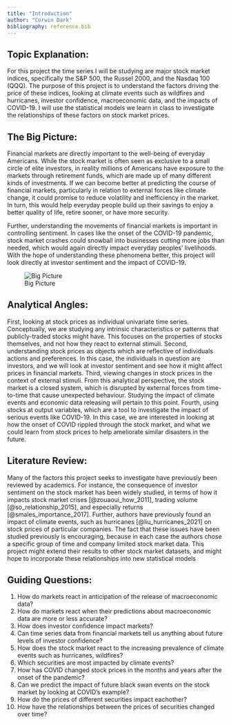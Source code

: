 ```yaml
---
title: "Introduction"
author: "Corwin Dark"
bibliography: reference.bib
---
```



## Topic Explanation:

For this project the time series I will be studying are major stock market indices, specifically the S&P 500, the Russel 2000, and the Nasdaq 100 (QQQ). The purpose of this project is to understand the factors driving the price of these indices, looking at climate events such as wildfires and hurricanes, investor confidence, macroeconomic data, and the impacts of COVID-19. I will use the statistical models we learn in class to investigate the relationships of these factors on stock market prices.





## The Big Picture:

Financial markets are directly important to the well-being of everyday Americans. While the stock market is often seen as exclusive to a small circle of elite investors, in reality millions of Americans have exposure to the markets through retirement funds, which are made up of many different kinds of investments. If we can become better at predicting the course of financial markets, particularly in relation to external forces like climate change, it could promise to reduce volatility and inefficiency in the market. In turn, this would help everyday people build up their savings to enjoy a better quality of life, retire sooner, or have more security. 

Further, understanding the movements of financial markets is important in controlling sentiment. In cases like the onset of the COVID-19 pandemic, stock market crashes could snowball into businesses cutting more jobs than needed, which would again directly impact everyday peoples’ livelihoods. With the hope of understanding these phenomena better, this project will look directly at investor sentiment and the impact of COVID-19.

![Big Picture](bigpicture.png)

## Analytical Angles:
First, looking at stock prices as individual univariate time series. Conceptually, we are studying any intrinsic characteristics or patterns that publicly-traded stocks might have. This focuses on the properties of stocks themselves, and not how they react to external stimuli.
Second, understanding stock prices as objects which are reflective of individuals actions and preferences. In this case, the individuals in question are investors, and we will look at investor sentiment and see how it might affect prices in financial markets.
Third, viewing changes in stock prices in the context of external stimuli. From this analytical perspective, the stock market is a closed system, which is disrupted by external forces from time-to-time that cause unexpected behaviour. Studying the impact of climate events and economic data releasing will pertain to this point.
Fourth, using stocks at output variables, which are a tool to investigate the impact of serious events like COVID-19. In this case, we are interested in looking at how the onset of COVID rippled through the stock market, and what we could learn from stock prices to help ameliorate similar disasters in the future.

## Literature Review:

Many of the factors this project seeks to investigate have previously been reviewed by academics. For instance, the consequence of investor sentiment on the stock market has been widely studied, in terms of how it impacts stock market crises [@zouaoui_how_2011], trading volume [@so_relationship_2015], and especially returns [@smales_importance_2017]. Further, authors have previously found an impact of climate events, such as hurricanes [@liu_hurricanes_2021] on stock prices of particular companies. The fact that these issues have been studied previously is encouraging, because in each case the authors chose a specific group of time and company limited stock market data. This project might extend their results to other stock market datasets, and might hope to incorporate these relationships into new statistical models


## Guiding Questions:

1. How do markets react in anticipation of the release of macroeconomic data?
2. How do markets react when their predictions about macroeconomic data are more or less accurate?
3. How does investor confidence impact markets?
4. Can time series data from financial markets tell us anything about future levels of investor confidence?
5. How does the stock market react to the increasing prevalence of climate events such as hurricanes, wildfires?
6. Which securities are most impacted by climate events?
7. How has COVID changed stock prices in the months and years after the onset of the pandemic?
8. Can we predict the impact of future black swan events on the stock market by looking at COVID’s example?
9. How do the prices of different securities impact eachother?
10. How have the relationships between the prices of securities changed over time?





